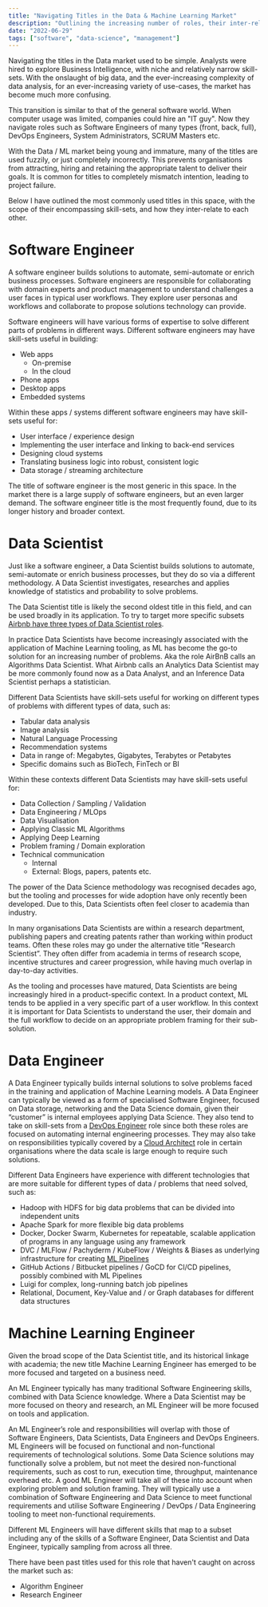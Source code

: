 ```yaml
---
title: "Navigating Titles in the Data & Machine Learning Market"
description: "Outlining the increasing number of roles, their inter-relations and their associated skill-sets"
date: "2022-06-29"
tags: ["software", "data-science", "management"]
---
```


Navigating the titles in the Data market used to be simple. Analysts were hired to explore Business Intelligence,
with niche and relatively narrow skill-sets. With the onslaught of big data, and the ever-increasing
complexity of data analysis, for an ever-increasing variety of use-cases, the market has become much more confusing.

This transition is similar to that of the general software world.
When computer usage was limited, companies could hire an "IT guy". Now they navigate roles such as Software Engineers
of many types (front, back, full), DevOps Engineers, System Administrators, SCRUM Masters etc.

With the Data / ML market being young and immature, many of the titles are used fuzzily, or just completely incorrectly.
This prevents organisations from attracting, hiring and retaining the appropriate talent to deliver their goals.
It is common for titles to completely mismatch intention, leading to project failure.

Below I have outlined the most commonly used titles in this space, with the scope of their encompassing skill-sets,
and how they inter-relate to each other.

# Software Engineer

A software engineer builds solutions to automate, semi-automate or enrich business processes.
Software engineers are responsible for collaborating with domain experts and product management
to understand challenges a user faces in typical user workflows.
They explore user personas and workflows and collaborate to propose solutions technology can provide.

Software engineers will have various forms of expertise to solve different parts of problems in different ways.
Different software engineers may have skill-sets useful in building:

* Web apps
  * On-premise
  * In the cloud
* Phone apps
* Desktop apps
* Embedded systems

Within these apps / systems different software engineers may have skill-sets useful for:

* User interface / experience design
* Implementing the user interface and linking to back-end services
* Designing cloud systems
* Translating business logic into robust, consistent logic
* Data storage / streaming architecture

The title of software engineer is the most generic in this space.
In the market there is a large supply of software engineers, but an even larger demand.
The software engineer title is the most frequently found, due to its longer history and broader context.

# Data Scientist

Just like a software engineer, a Data Scientist builds solutions to automate, semi-automate or
enrich business processes, but they do so via a different methodology.
A Data Scientist investigates, researches and applies knowledge of statistics and probability to solve problems.

The Data Scientist title is likely the second oldest title in this field, and can be used broadly in its application.
To try to target more specific subsets
[Airbnb have three types of Data Scientist roles](https://www.linkedin.com/pulse/one-data-science-job-doesnt-fit-all-elena-grewal/).

In practice Data Scientists have become increasingly associated with the application of Machine Learning tooling,
as ML has become the go-to solution for an increasing number of problems. Aka the role AirBnB calls an
Algorithms Data Scientist.
What Airbnb calls an Analytics Data Scientist may be more commonly found now as a Data Analyst,
and an Inference Data Scientist perhaps a statistician.

Different Data Scientists have skill-sets useful for working on different types of problems
with different types of data, such as:

* Tabular data analysis
* Image analysis
* Natural Language Processing
* Recommendation systems
* Data in range of: Megabytes, Gigabytes, Terabytes or Petabytes
* Specific domains such as BioTech, FinTech or BI

Within these contexts different Data Scientists may have skill-sets useful for:

* Data Collection / Sampling / Validation
* Data Engineering / MLOps
* Data Visualisation
* Applying Classic ML Algorithms
* Applying Deep Learning
* Problem framing / Domain exploration
* Technical communication
  * Internal
  * External: Blogs, papers, patents etc.

The power of the Data Science methodology was recognised decades ago,
but the tooling and processes for wide adoption have only recently been developed.
Due to this, Data Scientists often feel closer to academia than industry.

In many organisations Data Scientists are within a research department,
publishing papers and creating patents rather than working within product teams.
Often these roles may go under the alternative title “Research Scientist”.
They often differ from academia in terms of research scope, incentive structures and career progression,
while having much overlap in day-to-day activities.

As the tooling and processes have matured, Data Scientists are being increasingly hired in a product-specific context.
In a product context, ML tends to be applied in a very specific part of a user workflow.
In this context it is important for Data Scientists to understand the user,
their domain and the full workflow to decide on an appropriate problem framing for their sub-solution.

# Data Engineer

A Data Engineer typically builds internal solutions to solve problems faced in the training and application
of Machine Learning models.
A Data Engineer can typically be viewed as a form of specialised Software Engineer, focused on Data storage,
networking and the Data Science domain, given their “customer” is internal employees applying Data Science.
They also tend to take on skill-sets from a [DevOps Engineer](https://www.redhat.com/en/topics/devops/devops-engineer)
role since both these roles are focused on automating internal engineering processes.
They may also take on responsibilities typically covered by a
[Cloud Architect](https://searchcloudcomputing.techtarget.com/definition/cloud-architect) role in certain organisations
where the data scale is large enough to require such solutions.

Different Data Engineers have experience with different technologies that are more suitable for different types of
data / problems that need solved, such as:

* Hadoop with HDFS for big data problems that can be divided into independent units
* Apache Spark for more flexible big data problems
* Docker, Docker Swarm, Kubernetes for repeatable, scalable application of programs in any language using any framework
* DVC / MLFlow / Pachyderm / KubeFlow / Weights & Biases as underlying infrastructure for creating
  [ML Pipelines](https://valohai.com/machine-learning-pipeline/)
* GitHub Actions / Bitbucket pipelines / GoCD for CI/CD pipelines, possibly combined with ML Pipelines
* Luigi for complex, long-running batch job pipelines
* Relational, Document, Key-Value and / or Graph databases for different data structures

# Machine Learning Engineer

Given the broad scope of the Data Scientist title, and its historical linkage with academia;
the new title Machine Learning Engineer has emerged to be more focused and targeted on a business need.

An ML Engineer typically has many traditional Software Engineering skills, combined with Data Science knowledge.
Where a Data Scientist may be more focused on theory and research, an ML Engineer will be more focused on
tools and application.

An ML Engineer’s role and responsibilities will overlap with those of Software Engineers, Data Scientists,
Data Engineers and DevOps Engineers.
ML Engineers will be focused on functional and non-functional requirements of technological solutions.
Some Data Science solutions may functionally solve a problem, but not meet the desired non-functional requirements,
such as cost to run, execution time, throughput, maintenance overhead etc.
A good ML Engineer will take all of these into account when exploring problem and solution framing.
They will typically use a combination of Software Engineering and Data Science to meet functional requirements and
utilise Software Engineering / DevOps / Data Engineering tooling to meet non-functional requirements.

Different ML Engineers will have different skills that map to a subset including any of the skills of a
Software Engineer, Data Scientist and Data Engineer, typically sampling from across all three.

There have been past titles used for this role that haven't caught on across the market such as:

* Algorithm Engineer
* Research Engineer
